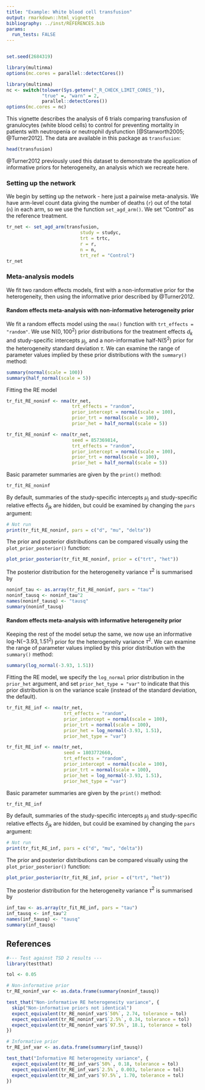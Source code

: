 ```yaml
---
title: "Example: White blood cell transfusion"
output: rmarkdown::html_vignette
bibliography: ../inst/REFERENCES.bib
params:
  run_tests: FALSE
---
```


```r
```
```r
set.seed(2684319)
```

```r
library(multinma)
options(mc.cores = parallel::detectCores())
```
```r
library(multinma)
nc <- switch(tolower(Sys.getenv("_R_CHECK_LIMIT_CORES_")), 
             "true" =, "warn" = 2, 
             parallel::detectCores())
options(mc.cores = nc)
```

This vignette describes the analysis of 6 trials comparing transfusion of granulocytes (white blood cells) to control for preventing mortality in patients with neutropenia or neutrophil dysfunction [@Stanworth2005; @Turner2012].
The data are available in this package as `transfusion`:
```r
head(transfusion)
```

@Turner2012 previously used this dataset to demonstrate the application of informative priors for heterogeneity, an analysis which we recreate here.

### Setting up the network
We begin by setting up the network - here just a pairwise meta-analysis.
We have arm-level count data giving the number of deaths (`r`) out of the total (`n`) in each arm, so we use the function `set_agd_arm()`.
We set "Control" as the reference treatment.
```r
tr_net <- set_agd_arm(transfusion, 
                           study = studyc,
                           trt = trtc,
                           r = r, 
                           n = n,
                           trt_ref = "Control")
tr_net
```


### Meta-analysis models
We fit two random effects models, first with a non-informative prior for the heterogeneity, then using the informative prior described by @Turner2012.

#### Random effects meta-analysis with non-informative heterogeneity prior
We fit a random effects model using the `nma()` function with `trt_effects = "random"`.
We use $\mathrm{N}(0, 100^2)$ prior distributions for the treatment effects $d_k$ and study-specific intercepts $\mu_j$, and a non-informative $\textrm{half-N}(5^2)$ prior for the heterogeneity standard deviation $\tau$.
We can examine the range of parameter values implied by these prior distributions with the `summary()` method:
```r
summary(normal(scale = 100))
summary(half_normal(scale = 5))
```

Fitting the RE model
```r
tr_fit_RE_noninf <- nma(tr_net, 
                        trt_effects = "random",
                        prior_intercept = normal(scale = 100),
                        prior_trt = normal(scale = 100),
                        prior_het = half_normal(scale = 5))
```
```r
tr_fit_RE_noninf <- nma(tr_net, 
                        seed = 857369814,
                        trt_effects = "random",
                        prior_intercept = normal(scale = 100),
                        prior_trt = normal(scale = 100),
                        prior_het = half_normal(scale = 5))
```

Basic parameter summaries are given by the `print()` method:
```r
tr_fit_RE_noninf
```

By default, summaries of the study-specific intercepts $\mu_j$ and study-specific relative effects $\delta_{jk}$ are hidden, but could be examined by changing the `pars` argument:
```r
# Not run
print(tr_fit_RE_noninf, pars = c("d", "mu", "delta"))
```

The prior and posterior distributions can be compared visually using the `plot_prior_posterior()` function:
```r
plot_prior_posterior(tr_fit_RE_noninf, prior = c("trt", "het"))
```

The posterior distribution for the heterogeneity variance $\tau^2$ is summarised by
```r
noninf_tau <- as.array(tr_fit_RE_noninf, pars = "tau")
noninf_tausq <- noninf_tau^2
names(noninf_tausq) <- "tausq"
summary(noninf_tausq)
```


#### Random effects meta-analysis with informative heterogeneity prior
Keeping the rest of the model setup the same, we now use an informative $\textrm{log-N}(-3.93, 1.51^2)$ prior for the heterogeneity variance $\tau^2$.
We can examine the range of parameter values implied by this prior distribution with the `summary()` method:
```r
summary(log_normal(-3.93, 1.51))
```

Fitting the RE model, we specify the `log_normal` prior distribution in the `prior_het` argument, and set `prior_het_type = "var"` to indicate that this prior distribution is on the variance scale (instead of the standard deviation, the default).
```r
tr_fit_RE_inf <- nma(tr_net, 
                     trt_effects = "random",
                     prior_intercept = normal(scale = 100),
                     prior_trt = normal(scale = 100),
                     prior_het = log_normal(-3.93, 1.51),
                     prior_het_type = "var")
```
```r
tr_fit_RE_inf <- nma(tr_net, 
                     seed = 1803772660,
                     trt_effects = "random",
                     prior_intercept = normal(scale = 100),
                     prior_trt = normal(scale = 100),
                     prior_het = log_normal(-3.93, 1.51),
                     prior_het_type = "var")
```

Basic parameter summaries are given by the `print()` method:
```r
tr_fit_RE_inf
```

By default, summaries of the study-specific intercepts $\mu_j$ and study-specific relative effects $\delta_{jk}$ are hidden, but could be examined by changing the `pars` argument:
```r
# Not run
print(tr_fit_RE_inf, pars = c("d", "mu", "delta"))
```

The prior and posterior distributions can be compared visually using the `plot_prior_posterior()` function:
```r
plot_prior_posterior(tr_fit_RE_inf, prior = c("trt", "het"))
```

The posterior distribution for the heterogeneity variance $\tau^2$ is summarised by
```r
inf_tau <- as.array(tr_fit_RE_inf, pars = "tau")
inf_tausq <- inf_tau^2
names(inf_tausq) <- "tausq"
summary(inf_tausq)
```

## References

```r
#--- Test against TSD 2 results ---
library(testthat)

tol <- 0.05

# Non-informative prior
tr_RE_noninf_var <- as.data.frame(summary(noninf_tausq))

test_that("Non-informative RE heterogeneity variance", {
  skip("Non-informative priors not identical")
  expect_equivalent(tr_RE_noninf_var$`50%`, 2.74, tolerance = tol)
  expect_equivalent(tr_RE_noninf_var$`2.5%`, 0.34, tolerance = tol)
  expect_equivalent(tr_RE_noninf_var$`97.5%`, 18.1, tolerance = tol)
})

# Informative prior
tr_RE_inf_var <- as.data.frame(summary(inf_tausq))

test_that("Informative RE heterogeneity variance", {
  expect_equivalent(tr_RE_inf_var$`50%`, 0.18, tolerance = tol)
  expect_equivalent(tr_RE_inf_var$`2.5%`, 0.003, tolerance = tol)
  expect_equivalent(tr_RE_inf_var$`97.5%`, 1.70, tolerance = tol)
})
```
